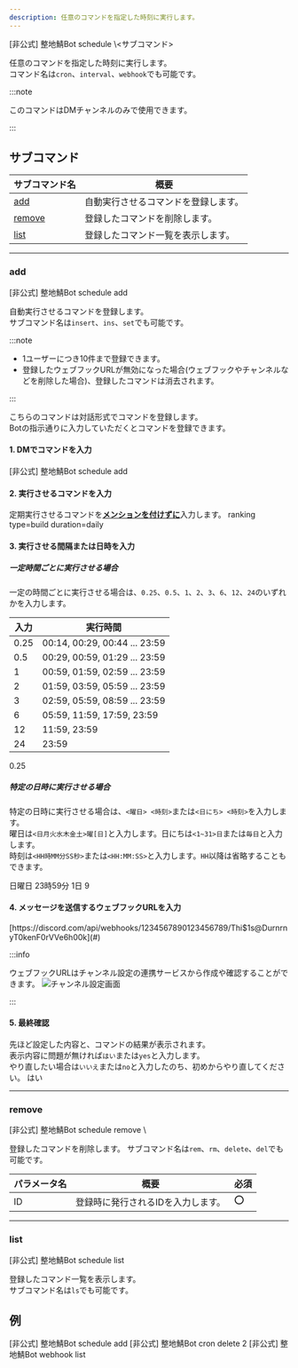 ```yaml
---
description: 任意のコマンドを指定した時刻に実行します。
---
```


<DiscordMessages>
    <DiscordMessage><DiscordMention>[非公式] 整地鯖Bot</DiscordMention> schedule \<サブコマンド></DiscordMessage>
</DiscordMessages>
<br/>

任意のコマンドを指定した時刻に実行します。  
コマンド名は`cron`、`interval`、`webhook`でも可能です。

:::note

このコマンドはDMチャンネルのみで使用できます。

:::

## サブコマンド
| サブコマンド名           | 概要                 |
|-------------------|--------------------|
| [add](#add)       | 自動実行させるコマンドを登録します。 |
| [remove](#remove) | 登録したコマンドを削除します。    |
| [list](#list)     | 登録したコマンド一覧を表示します。  |

---

### add
<DiscordMessages>
    <DiscordMessage><DiscordMention>[非公式] 整地鯖Bot</DiscordMention> schedule add</DiscordMessage>
</DiscordMessages>
<br/>

自動実行させるコマンドを登録します。  
サブコマンド名は`insert`、`ins`、`set`でも可能です。

:::note

- 1ユーザーにつき10件まで登録できます。
- 登録したウェブフックURLが無効になった場合(ウェブフックやチャンネルなどを削除した場合)、登録したコマンドは消去されます。

:::

こちらのコマンドは対話形式でコマンドを登録します。  
Botの指示通りに入力していただくとコマンドを登録できます。

#### 1. DMでコマンドを入力
<DiscordMessages>
    <DiscordMessage><DiscordMention>[非公式] 整地鯖Bot</DiscordMention> schedule add</DiscordMessage>
</DiscordMessages>

#### 2. 実行させるコマンドを入力
定期実行させるコマンドを<u>**メンションを付けずに**</u>入力します。
<DiscordMessages>
    <DiscordMessage>ranking type=build duration=daily</DiscordMessage>
</DiscordMessages>

#### 3. 実行させる間隔または日時を入力
##### 一定時間ごとに実行させる場合
一定の時間ごとに実行させる場合は、`0.25`、`0.5`、`1`、`2`、`3`、`6`、`12`、`24`のいずれかを入力します。

| 入力   | 実行時間                          |
|------|-------------------------------|
| 0.25 | 00:14, 00:29, 00:44 ... 23:59 |
| 0.5  | 00:29, 00:59, 01:29 ... 23:59 |
| 1    | 00:59, 01:59, 02:59 ... 23:59 |
| 2    | 01:59, 03:59, 05:59 ... 23:59 |
| 3    | 02:59, 05:59, 08:59 ... 23:59 |
| 6    | 05:59, 11:59, 17:59, 23:59    |
| 12   | 11:59, 23:59                  |
| 24   | 23:59                         |
<DiscordMessages>
    <DiscordMessage>0.25</DiscordMessage>
</DiscordMessages>

##### 特定の日時に実行させる場合
特定の日時に実行させる場合は、`<曜日> <時刻>`または`<日にち> <時刻>`を入力します。  
曜日は`<日月火水木金土>曜[日]`と入力します。日にちは`<1~31>日`または`毎日`と入力します。  
時刻は`<HH時MM分SS秒>`または`<HH:MM:SS>`と入力します。`HH`以降は省略することもできます。 

<DiscordMessages>
    <DiscordMessage>日曜日 23時59分</DiscordMessage>
</DiscordMessages>
<DiscordMessages>
    <DiscordMessage>1日 9</DiscordMessage>
</DiscordMessages>

#### 4. メッセージを送信するウェブフックURLを入力
<DiscordMessages>
    <DiscordMessage>[https://discord.com/api/webhooks/1234567890123456789/Thi$1s@DurnrnyT0kenF0rVVe6h00k](#)</DiscordMessage>
</DiscordMessages>
<br/>

:::info

ウェブフックURLはチャンネル設定の連携サービスから作成や確認することができます。
![チャンネル設定画面](../../../assets/webhook.webp)

:::

#### 5. 最終確認
先ほど設定した内容と、コマンドの結果が表示されます。  
表示内容に問題が無ければ`はい`または`yes`と入力します。  
やり直したい場合は`いいえ`または`no`と入力したのち、初めからやり直してください。
<DiscordMessages>
    <DiscordMessage>はい</DiscordMessage>
</DiscordMessages>

---

### remove
<DiscordMessages>
    <DiscordMessage><DiscordMention>[非公式] 整地鯖Bot</DiscordMention> schedule remove \<ID\></DiscordMessage>
</DiscordMessages>
<br/>

登録したコマンドを削除します。
サブコマンド名は`rem`、`rm`、`delete`、`del`でも可能です。

| パラメータ名 | 概要                 | 必須  |
|--------|--------------------|-----|
| ID     | 登録時に発行されるIDを入力します。 | :o: |

---

### list
<DiscordMessages>
    <DiscordMessage><DiscordMention>[非公式] 整地鯖Bot</DiscordMention> schedule list</DiscordMessage>
</DiscordMessages>
<br/>

登録したコマンド一覧を表示します。  
サブコマンド名は`ls`でも可能です。

## 例
<DiscordMessages>
    <DiscordMessage><DiscordMention>[非公式] 整地鯖Bot</DiscordMention> schedule add</DiscordMessage>
    <DiscordMessage><DiscordMention>[非公式] 整地鯖Bot</DiscordMention> cron delete 2</DiscordMessage>
    <DiscordMessage><DiscordMention>[非公式] 整地鯖Bot</DiscordMention> webhook list</DiscordMessage>
</DiscordMessages>